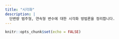 ```yaml
---
title: "시각화"
description: |
  단변량 범주형, 연속형 변수에 대한 시각화 방법론을 정리합니다. 
---
```


```r
knitr::opts_chunk$set(echo = FALSE)
```

